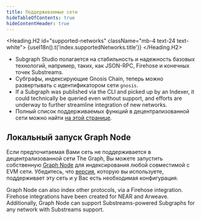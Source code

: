 ```yaml
---
title: Поддерживаемые сети
hideTableOfContents: true
hideContentHeader: true
---
```




<Heading.H2 id="supported-networks" className="mb-4 text-24 text-white">
  {useI18n().t('index.supportedNetworks.title')}
</Heading.H2>

<NetworksTable networks={props.networks} />

- Subgraph Studio полагается на стабильность и надежность базовых технологий, например, таких, как JSON-RPC, Firehose и конечных точек Substreams.
- Субграфы, индексирующие Gnosis Chain, теперь можно развертывать с идентификатором сети `gnosis`.
- If a Subgraph was published via the CLI and picked up by an Indexer, it could technically be queried even without support, and efforts are underway to further streamline integration of new networks.
- Полный список поддерживаемых функций в децентрализованной сети можно найти [на этой странице](https://github.com/graphprotocol/indexer/blob/main/docs/feature-support-matrix.md).

## Локальный запуск Graph Node

Если предпочитаемая Вами сеть не поддерживается в децентрализованной сети The Graph, Вы можете запустить собственную [Graph Node](https://github.com/graphprotocol/graph-node) для индексирования любой совместимой с EVM сети. Убедитесь, что [версия](https://github.com/graphprotocol/graph-node/releases), которую вы используете, поддерживает эту сеть и у Вас есть необходимая конфигурация.

Graph Node can also index other protocols, via a Firehose integration. Firehose integrations have been created for NEAR and Arweave. Additionally, Graph Node can support Substreams-powered Subgraphs for any network with Substreams support.
